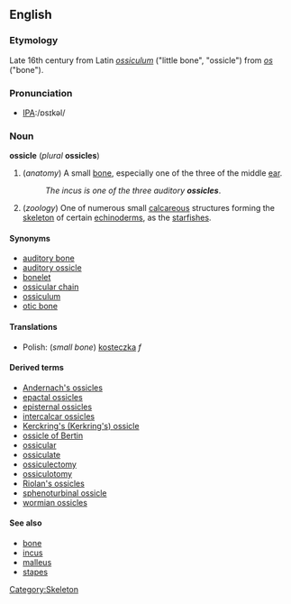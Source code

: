 {{wikipedia}}
==English==

===Etymology===
Late 16th century from Latin ''[[ossiculum]]'' ("little bone", "ossicle") from ''[[os]]'' ("bone").

===Pronunciation===
*[[Pronunciation guide|IPA]]:/ɒsɪkəl/ 

===Noun===
'''ossicle''' (''plural'' '''ossicles''')

#(''anatomy'') A small [[bone]], especially one of the three of the middle [[ear]].
#:''The incus is one of the three auditory '''ossicles'''''.
#(''zoology'') One of numerous small [[calcareous]] structures forming the [[skeleton]] of certain [[echinoderm]]s, as the [[starfish]]es. 

====Synonyms====
*[[auditory bone]]
*[[auditory ossicle]]
*[[bonelet]]
*[[ossicular chain]]
*[[ossiculum]]
*[[otic bone]]

====Translations====
* Polish: (''small bone'') [[kosteczka]] ''f''

====Derived terms====
*[[Andernach's ossicles]]
*[[epactal ossicles]]
*[[episternal ossicles]]
*[[intercalcar ossicles]]
*[[Kerckring's ossicle|Kerckring's (Kerkring's) ossicle]]
*[[ossicle of Bertin]]
*[[ossicular]]
*[[ossiculate]]
*[[ossiculectomy]]
*[[ossiculotomy]]
*[[Riolan's ossicles]]
*[[sphenoturbinal ossicle]]
*[[wormian ossicles]]

====See also====
*[[bone]]
*[[incus]]
*[[malleus]]
*[[stapes]]

[[Category:Skeleton]]